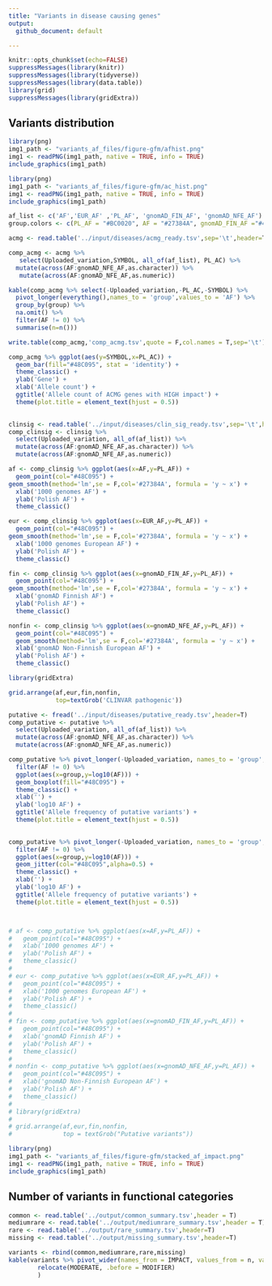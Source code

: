 ```yaml
---
title: "Variants in disease causing genes"
output: 
  github_document: default

---
```


```r
knitr::opts_chunk$set(echo=FALSE)
suppressMessages(library(knitr))
suppressMessages(library(tidyverse))
suppressMessages(library(data.table))
library(grid)
suppressMessages(library(gridExtra))
```

## Variants distribution

```r
library(png)
img1_path <- "variants_af_files/figure-gfm/afhist.png"
img1 <- readPNG(img1_path, native = TRUE, info = TRUE)
include_graphics(img1_path)

```

```r
library(png)
img1_path <- "variants_af_files/figure-gfm/ac_hist.png"
img1 <- readPNG(img1_path, native = TRUE, info = TRUE)
include_graphics(img1_path)

```

```r
af_list <- c('AF','EUR_AF' ,'PL_AF', 'gnomAD_FIN_AF', 'gnomAD_NFE_AF')
group.colors <- c(PL_AF = "#BC0020", AF = "#27384A", gnomAD_FIN_AF ="#48C095", gnomAD_NFE_AF = "#B6B6B6",EUR_AF='#5F5F5F')

```

```r
acmg <- read.table('../input/diseases/acmg_ready.tsv',sep='\t',header=T)

comp_acmg <- acmg %>%
   select(Uploaded_variation,SYMBOL, all_of(af_list), PL_AC) %>%
  mutate(across(AF:gnomAD_NFE_AF,as.character)) %>%
   mutate(across(AF:gnomAD_NFE_AF,as.numeric)) 

kable(comp_acmg %>% select(-Uploaded_variation,-PL_AC,-SYMBOL) %>%
  pivot_longer(everything(),names_to = 'group',values_to = 'AF') %>%
  group_by(group) %>%
  na.omit() %>%
  filter(AF != 0) %>%
  summarise(n=n()))

write.table(comp_acmg,'comp_acmg.tsv',quote = F,col.names = T,sep='\t')

comp_acmg %>% ggplot(aes(y=SYMBOL,x=PL_AC)) +
  geom_bar(fill="#48C095", stat = 'identity') + 
  theme_classic() +
  ylab('Gene') +
  xlab('Allele count') +
  ggtitle('Allele count of ACMG genes with HIGH impact') +
  theme(plot.title = element_text(hjust = 0.5))
  


```


```r
clinsig <- read.table('../input/diseases/clin_sig_ready.tsv',sep='\t',header=T)
comp_clinsig <- clinsig %>% 
  select(Uploaded_variation, all_of(af_list)) %>%
  mutate(across(AF:gnomAD_NFE_AF,as.character)) %>%
  mutate(across(AF:gnomAD_NFE_AF,as.numeric)) 

af <- comp_clinsig %>% ggplot(aes(x=AF,y=PL_AF)) + 
  geom_point(col="#48C095") + 
geom_smooth(method='lm',se = F,col='#27384A', formula = 'y ~ x') +
  xlab('1000 genomes AF') +
  ylab('Polish AF') +
  theme_classic()

eur <- comp_clinsig %>% ggplot(aes(x=EUR_AF,y=PL_AF)) + 
  geom_point(col="#48C095") + 
geom_smooth(method='lm',se = F,col='#27384A', formula = 'y ~ x') +
  xlab('1000 genomes European AF') +
  ylab('Polish AF') +
  theme_classic()

fin <- comp_clinsig %>% ggplot(aes(x=gnomAD_FIN_AF,y=PL_AF)) + 
  geom_point(col="#48C095") + 
geom_smooth(method='lm',se = F,col='#27384A', formula = 'y ~ x') +
  xlab('gnomAD Finnish AF') +
  ylab('Polish AF') +
  theme_classic()

nonfin <- comp_clinsig %>% ggplot(aes(x=gnomAD_NFE_AF,y=PL_AF)) + 
  geom_point(col="#48C095") + 
  geom_smooth(method='lm',se = F,col='#27384A', formula = 'y ~ x') +
  xlab('gnomAD Non-Finnish European AF') +
  ylab('Polish AF') +
  theme_classic()

library(gridExtra)

grid.arrange(af,eur,fin,nonfin,
             top=textGrob('CLINVAR pathogenic'))

```


```r
putative <- fread('../input/diseases/putative_ready.tsv',header=T)
comp_putative <- putative %>% 
  select(Uploaded_variation, all_of(af_list)) %>%
  mutate(across(AF:gnomAD_NFE_AF,as.character)) %>%
  mutate(across(AF:gnomAD_NFE_AF,as.numeric)) 

comp_putative %>% pivot_longer(-Uploaded_variation, names_to = 'group',values_to = 'AF') %>%
  filter(AF != 0) %>%
  ggplot(aes(x=group,y=log10(AF))) +
  geom_boxplot(fill="#48C095") +
  theme_classic() +
  xlab('') +
  ylab('log10 AF') +
  ggtitle('Allele frequency of putative variants') +
  theme(plot.title = element_text(hjust = 0.5))
  

comp_putative %>% pivot_longer(-Uploaded_variation, names_to = 'group',values_to = 'AF') %>%
  filter(AF != 0) %>%
  ggplot(aes(x=group,y=log10(AF))) +
  geom_jitter(col="#48C095",alpha=0.5) +
  theme_classic() +
  xlab('') +
  ylab('log10 AF') +
  ggtitle('Allele frequency of putative variants') +
  theme(plot.title = element_text(hjust = 0.5))



# af <- comp_putative %>% ggplot(aes(x=AF,y=PL_AF)) + 
#   geom_point(col="#48C095") + 
#   xlab('1000 genomes AF') +
#   ylab('Polish AF') +
#   theme_classic()
# 
# eur <- comp_putative %>% ggplot(aes(x=EUR_AF,y=PL_AF)) + 
#   geom_point(col="#48C095") + 
#   xlab('1000 genomes European AF') +
#   ylab('Polish AF') +
#   theme_classic()
# 
# fin <- comp_putative %>% ggplot(aes(x=gnomAD_FIN_AF,y=PL_AF)) + 
#   geom_point(col="#48C095") + 
#   xlab('gnomAD Finnish AF') +
#   ylab('Polish AF') +
#   theme_classic()
# 
# nonfin <- comp_putative %>% ggplot(aes(x=gnomAD_NFE_AF,y=PL_AF)) + 
#   geom_point(col="#48C095") + 
#   xlab('gnomAD Non-Finnish European AF') +
#   ylab('Polish AF') +
#   theme_classic()
# 
# library(gridExtra)
# 
# grid.arrange(af,eur,fin,nonfin,
#              top = textGrob("Putative variants"))


```



```r
library(png)
img1_path <- "variants_af_files/figure-gfm/stacked_af_impact.png"
img1 <- readPNG(img1_path, native = TRUE, info = TRUE)
include_graphics(img1_path)

```

## Number of variants in functional categories

```r
common <- read.table('../output/common_summary.tsv',header = T)
mediumrare <- read.table('../output/mediumrare_summary.tsv',header = T)
rare <- read.table('../output/rare_summary.tsv',header=T)
missing <- read.table('../output/missing_summary.tsv',header=T)

variants <- rbind(common,mediumrare,rare,missing)
kable(variants %>% pivot_wider(names_from = IMPACT, values_from = n, values_fill = 0) %>%
        relocate(MODERATE, .before = MODIFIER)
        )

```







